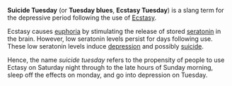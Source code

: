 '''Suicide Tuesday''' (or '''Tuesday blues''', '''Ecstasy Tuesday''') is a slang term for the depressive period following the use of [[Ecstasy (drug)|Ecstasy]]. 

Ecstasy causes [[euphoria]] by stimulating the release of stored [[seratonin]] in the brain. However, low seratonin levels persist for days following use. These low seratonin levels induce [[depression]] and possibly [[suicide]]. 

Hence, the name ''suicide tuesday'' refers to the propensity of people to use Ectasy on Saturday night through to the late hours of Sunday morning, sleep off the effects on monday, and go into depression on Tuesday. 

{{lang-stub}}